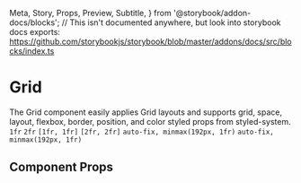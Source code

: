  Meta,
  Story,
  Props,
  Preview,
  Subtitle,
} from '@storybook/addon-docs/blocks';
// This isn't documented anywhere, but look into storybook docs exports: https://github.com/storybookjs/storybook/blob/master/addons/docs/src/blocks/index.ts


<Meta title="Components/Grid" component={Grid} />

# Grid

<Subtitle>
  The Grid component easily applies Grid layouts and supports grid, space, layout,
  flexbox, border, position, and color styled props from styled-system.
</Subtitle>

<Preview withToolbar withSource="open">
  <Story name="Base">
      <Grid
        gridTemplateColumns={'1fr 2fr'}
        gridColumnGap={3}
        mb={2}
        sx={{
          padding: 3,
          bg: 'primary',
        }}>
        <Box p={2} bg={'background'}><code>1fr</code></Box>
        <Box p={2} bg={'background'}><code>2fr</code></Box>
      </Grid>
  </Story>
</Preview>

<Preview withToolbar withSource="open">
  <Story name="With responsive columns">
      <Grid
        gridTemplateColumns={['1fr 2fr', '1fr 1fr']}
        gridColumnGap={3}
        sx={{
          padding: 3,
          bg: 'primary',
        }}>
        <Box p={2} bg={'background'}><code>[1fr, 1fr]</code></Box>
        <Box p={2} bg={'background'}><code>[2fr, 2fr]</code></Box>
      </Grid>
  </Story>
</Preview>

<Preview withToolbar withSource="open">
  <Story name="With CSS grid functions">
      <Grid
        gridTemplateColumns={['repeat(auto-fit, minmax(192px, 1fr))']}
        gridColumnGap={3}
        sx={{
          padding: 3,
          bg: 'primary',
        }}>
        <Box p={2} bg={'background'}><code>auto-fix, minmax(192px, 1fr)</code></Box>
        <Box p={2} bg={'background'}><code>auto-fix, minmax(192px, 1fr)</code></Box>
      </Grid>
  </Story>
</Preview>

## Component Props

<Props of={Grid} />
